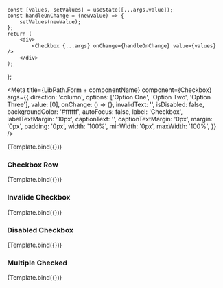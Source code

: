 
    const [values, setValues] = useState([...args.value]);
    const handleOnChange = (newValue) => {
        setValues(newValue);
    };
    return (
        <div>
            <Checkbox {...args} onChange={handleOnChange} value={values} />
        </div>
    );
};


<Meta
    title={LibPath.Form + componentName}
    component={Checkbox}
    args={{
        direction: 'column',
        options: ['Option One', 'Option Two', 'Option Three'],
        value: [0],
        onChange: () => {},
        invalidText: '',
        isDisabled: false,
        backgroundColor: '#ffffff',
        autoFocus: false,
        label: 'Checkbox',
        labelTextMargin: '10px',
        captionText: '',
        captionTextMargin: '0px',
        margin: '0px',
        padding: '0px',
        width: '100%',
        minWidth: '0px',
        maxWidth: '100%',
    }}
/>

<DocsPageHeader
    title={componentName}
    description="This component is used to create a checklist where multiple answers can be checked off."
    addImportantNote={false}
    variant="stable"
/>

<Canvas withToolbar>
    <Story name="Base">{Template.bind({})}</Story>
</Canvas>

<DocsPageBodyComponents addStories={true} />

### Checkbox Row

<Canvas withToolbar>
    <Story
        name="Checkbox Row"
        args={{
            direction: 'row',
        }}
    >
        {Template.bind({})}
    </Story>
</Canvas>

### Invalide Checkbox

<Canvas withToolbar>
    <Story
        name="Invalid Checkbox"
        args={{
            invalidText: 'Invalid',
        }}
    >
        {Template.bind({})}
    </Story>
</Canvas>

### Disabled Checkbox

<Canvas withToolbar>
    <Story
        name="Disabled Checkbox"
        args={{
            isDisabled: true,
            value: [],
        }}
    >
        {Template.bind({})}
    </Story>
</Canvas>

### Multiple Checked

<Canvas withToolbar>
    <Story
        name="Multiple Checked"
        args={{
            value: [0, 1, 2],
        }}
    >
        {Template.bind({})}
    </Story>
</Canvas>

